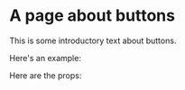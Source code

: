 
# A page about buttons

This is some introductory text about buttons.

Here's an example:

<Preview>
  <Story id="button--basic-button" />
</Preview>

Here are the props:

<Props />
